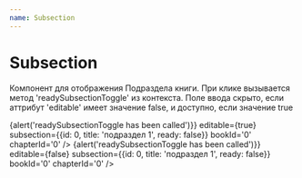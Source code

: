 ```yaml
---
name: Subsection
---
```



# Subsection

Компонент для отображения Подраздела книги. При клике вызывается метод 'readySubsectionToggle' из контекста.
Поле ввода скрыто, если аттрибут 'editable' имеет значение false, и доступно, если значение true

<Playground>
  <table>
    <tbody>
      <Subsection
        readySubsectionToggle={()=>{alert('readySubsectionToggle has been called')}}
        editable={true}
        subsection={{id: 0, title: 'подраздел 1', ready: false}}
        bookId='0'
        chapterId='0' />
      <Subsection
        readySubsectionToggle={()=>{alert('readySubsectionToggle has been called')}}
        editable={false}
        subsection={{id: 0, title: 'подраздел 1', ready: false}}
        bookId='0'
        chapterId='0' />
    </tbody>
  </table>
</Playground>
